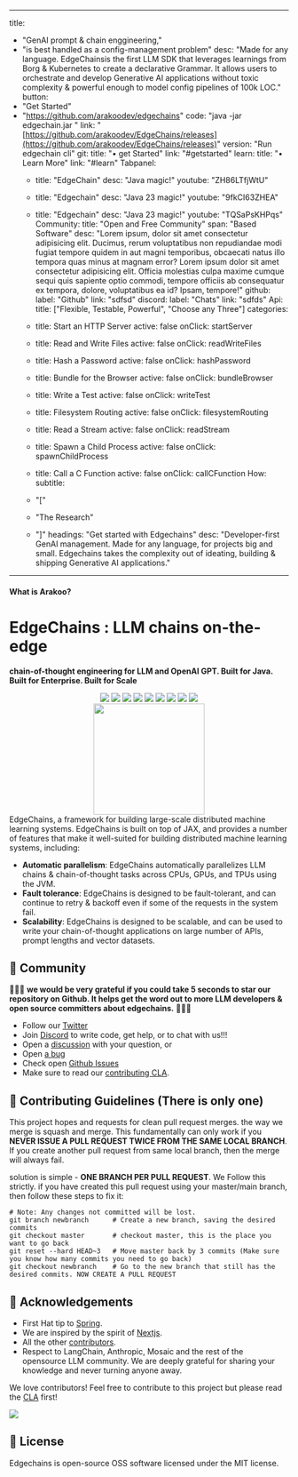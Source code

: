  ---
title: 
  - "GenAI prompt & chain enggineering,"
  - "is best handled as a config-management problem"
desc: "Made for any language. EdgeChainsis the first LLM SDK that leverages learnings from Borg & Kubernetes to create a declarative Grammar. It allows users to orchestrate and develop Generative AI applications without toxic complexity & powerful enough to model config pipelines of 100k LOC."
button: 
  - "Get Started"
  - "https://github.com/arakoodev/edgechains"
code: "java -jar edgechain.jar <command>"
link: "[https://github.com/arakoodev/EdgeChains/releases](https://github.com/arakoodev/EdgeChains/releases)"
version: "Run edgechain cli"
git: 
  title: "• get Started"
  link: "#getstarted"
learn: 
  title: "• Learn More"
  link: "#learn"
Tabpanel: 
    - title: "EdgeChain"
      desc: "Java magic!"
      youtube: "ZH86LTfjWtU"
    - title: "Edgechain"
      desc: "Java 23 magic!"
      youtube: "9fkCI63ZHEA"
    - title: "Edgechain"
      desc: "Java 23 magic!"
      youtube: "TQSaPsKHPqs"
Community: 
  title: "Open and Free Community"
  span: "Based Software"
  desc: "Lorem ipsum, dolor sit amet consectetur adipisicing elit. Ducimus, rerum voluptatibus non repudiandae modi fugiat tempore quidem in aut magni temporibus, obcaecati natus illo tempora quas minus at magnam error? Lorem ipsum dolor sit amet consectetur adipisicing elit. Officia molestias culpa maxime cumque sequi quis sapiente optio commodi, tempore officiis ab consequatur ex tempora, dolore, voluptatibus ea id? Ipsam, tempore!"
  github: 
    label: "Github"
    link: "sdfsd" 
  discord: 
    label: "Chats"
    link: "sdfds" 
Api: 
  title: ["Flexible, Testable, Powerful", "Choose any Three"]
  categories:
    - title: Start an HTTP Server
      active: false
      onClick: startServer

    - title: Read and Write Files
      active: false
      onClick: readWriteFiles

    - title: Hash a Password
      active: false
      onClick: hashPassword

    - title: Bundle for the Browser
      active: false
      onClick: bundleBrowser

    - title: Write a Test
      active: false
      onClick: writeTest

    - title: Filesystem Routing
      active: false
      onClick: filesystemRouting

    - title: Read a Stream
      active: false
      onClick: readStream

    - title: Spawn a Child Process
      active: false
      onClick: spawnChildProcess

    - title: Call a C Function
      active: false
      onClick: callCFunction
How:
  subtitle: 
    - "["  
    - "The Research"
    - "]"
  headings: "Get started with Edgechains"
  desc: "Developer-first GenAI management. Made for any language, for projects big and small. Edgechains takes the complexity out of ideating, building & shipping Generative AI applications."
---
#### What is Arakoo?
# EdgeChains : LLM chains on-the-edge
**chain-of-thought engineering for LLM and OpenAI GPT. Built for Java. Built for Enterprise. Built for Scale**
<div align="center">

  <img src="https://img.shields.io/github/repo-size/arakoodev/EdgeChains?style=for-the-badge" />
  <img src="https://img.shields.io/github/issues/arakoodev/EdgeChains?style=for-the-badge" />
  <img src="https://img.shields.io/github/issues-pr/arakoodev/EdgeChains?style=for-the-badge" />
  <img src="https://img.shields.io/github/issues-pr-closed-raw/arakoodev/EdgeChains?style=for-the-badge" />
  <img src="https://img.shields.io/github/license/arakoodev/EdgeChains?style=for-the-badge" />
  <img src="https://img.shields.io/github/forks/arakoodev/EdgeChains?style=for-the-badge" />
  <img src="https://img.shields.io/github/stars/arakoodev/EdgeChains?style=for-the-badge" />
  <img src="https://img.shields.io/github/contributors/arakoodev/EdgeChains?style=for-the-badge" />
  <img src="https://img.shields.io/github/last-commit/arakoodev/EdgeChains?style=for-the-badge" />
  </div>
<div align="center">
<img src="https://user-images.githubusercontent.com/76883/226261289-21a6fd42-ff6f-4d7a-9c59-3c7f149e0f56.png" width="200" height="200"/>
  </div>
EdgeChains, a framework for building large-scale distributed machine learning systems. EdgeChains is built on top of JAX, and provides a number of features that make it well-suited for building distributed machine learning systems, including:

* **Automatic parallelism**: EdgeChains automatically parallelizes LLM chains & chain-of-thought tasks across CPUs, GPUs, and TPUs using the JVM.
* **Fault tolerance**: EdgeChains is designed to be fault-tolerant, and can continue to retry & backoff even if some of the requests in the system fail.
* **Scalability**: EdgeChains is designed to be scalable, and can be used to write your chain-of-thought applications on large number of APIs, prompt lengths and vector datasets.

## 🎊 Community

💫💫💫 **we would be very grateful if you could take 5 seconds to star our repository on Github. It helps get the word out to more LLM developers & open source committers about edgechains.** 💫💫💫

- Follow our [Twitter](https://twitter.com/arakoodev)
- Join  [Discord](https://discord.gg/MtEPK9cnSF) to write code, get help, or to chat with us!!!
- Open a [discussion](https://github.com/arakoodev/edgechains/discussions/new) with your question, or
- Open [a bug](https://github.com/arakoodev/edgechains/issues/new)
- Check open [Github Issues](https://github.com/arakoodev/edgechains/issues)
- Make sure to read our [contributing CLA](https://github.com/arakoodev/.github/blob/main/CLA.md).


## 🧐 Contributing Guidelines (There is only one)

This project hopes and requests for clean pull request merges. the way we merge is squash and merge. This fundamentally can only work if you **NEVER ISSUE A PULL REQUEST TWICE FROM THE SAME LOCAL BRANCH**. If you create another pull request from same local branch, then the merge will always fail.

solution is simple - **ONE BRANCH PER PULL REQUEST**. We Follow this strictly. if you have created this pull request using your master/main branch, then follow these steps to fix it:
```
# Note: Any changes not committed will be lost.
git branch newbranch      # Create a new branch, saving the desired commits
git checkout master       # checkout master, this is the place you want to go back
git reset --hard HEAD~3   # Move master back by 3 commits (Make sure you know how many commits you need to go back)
git checkout newbranch    # Go to the new branch that still has the desired commits. NOW CREATE A PULL REQUEST
```

## 💌 Acknowledgements

- First Hat tip to  [Spring](https://github.com/spring-projects/spring-framework).
- We are inspired by the spirit of [Nextjs](https://github.com/vercel/next.js/).
- All the other [contributors](https://github.com/wootzapp/wootz-browser/graphs/contributors).
- Respect to LangChain, Anthropic, Mosaic and the rest of the opensource LLM community. We are deeply grateful for sharing your knowledge and never turning anyone away.

We love contributors! Feel free to contribute to this project but please read the [CLA](https://github.com/wootzapp/.github/blob/main/CLA.md) first!

<a href="https://github.com/arakoodev/edgechains/graphs/contributors">
  <img src="https://contrib.rocks/image?repo=arakoodev/edgechains&max=300&columns=12&anon=0" />
</a>

## 📜 License

Edgechains is open-source OSS software licensed under the MIT license.
